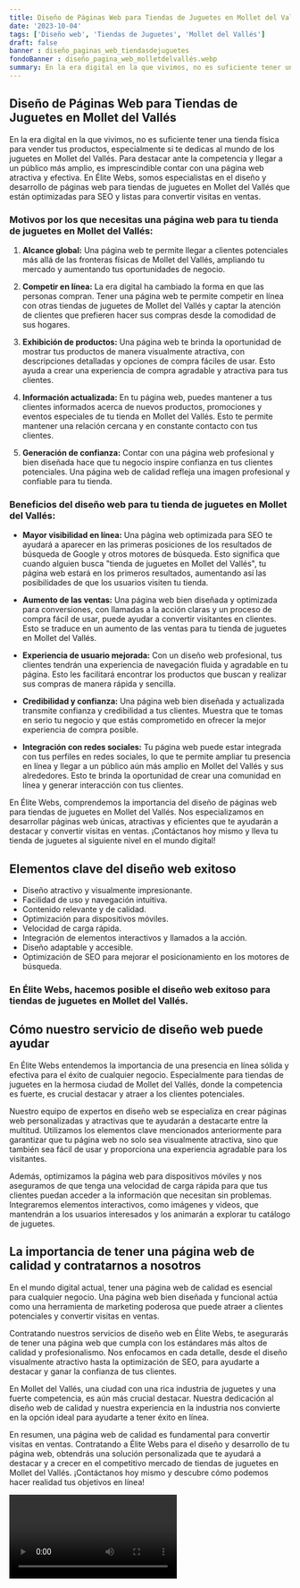 ```yaml
---
title: Diseño de Páginas Web para Tiendas de Juguetes en Mollet del Vallés
date: '2023-10-04'
tags: ['Diseño web', 'Tiendas de Juguetes', 'Mollet del Vallés']
draft: false
banner : diseño_paginas_web_tiendasdejuguetes
fondoBanner : diseño_pagina_web_molletdelvallés.webp
summary: En la era digital en la que vivimos, no es suficiente tener una tienda física para vender tus productos, especialmente si te dedicas al mundo de los juguetes en Mollet del Vallés. Para destacar ante la competencia y llegar a un público más amplio, es imprescindible contar con una página web atractiva y efectiva. En Élite Webs, somos especialistas en el diseño y desarrollo de páginas web para tiendas de juguetes en Mollet del Vallés que están optimizadas para SEO y listas para convertir visitas en ventas.
---
```


## Diseño de Páginas Web para Tiendas de Juguetes en Mollet del Vallés

En la era digital en la que vivimos, no es suficiente tener una tienda física para vender tus productos, especialmente si te dedicas al mundo de los juguetes en Mollet del Vallés. Para destacar ante la competencia y llegar a un público más amplio, es imprescindible contar con una página web atractiva y efectiva. En Élite Webs, somos especialistas en el diseño y desarrollo de páginas web para tiendas de juguetes en Mollet del Vallés que están optimizadas para SEO y listas para convertir visitas en ventas.

### Motivos por los que necesitas una página web para tu tienda de juguetes en Mollet del Vallés:

1. **Alcance global:** Una página web te permite llegar a clientes potenciales más allá de las fronteras físicas de Mollet del Vallés, ampliando tu mercado y aumentando tus oportunidades de negocio.

2. **Competir en línea:** La era digital ha cambiado la forma en que las personas compran. Tener una página web te permite competir en línea con otras tiendas de juguetes de Mollet del Vallés y captar la atención de clientes que prefieren hacer sus compras desde la comodidad de sus hogares.

3. **Exhibición de productos:** Una página web te brinda la oportunidad de mostrar tus productos de manera visualmente atractiva, con descripciones detalladas y opciones de compra fáciles de usar. Esto ayuda a crear una experiencia de compra agradable y atractiva para tus clientes.

4. **Información actualizada:** En tu página web, puedes mantener a tus clientes informados acerca de nuevos productos, promociones y eventos especiales de tu tienda en Mollet del Vallés. Esto te permite mantener una relación cercana y en constante contacto con tus clientes.

5. **Generación de confianza:** Contar con una página web profesional y bien diseñada hace que tu negocio inspire confianza en tus clientes potenciales. Una página web de calidad refleja una imagen profesional y confiable para tu tienda. 

### Beneficios del diseño web para tu tienda de juguetes en Mollet del Vallés:

- **Mayor visibilidad en línea:** Una página web optimizada para SEO te ayudará a aparecer en las primeras posiciones de los resultados de búsqueda de Google y otros motores de búsqueda. Esto significa que cuando alguien busca "tienda de juguetes en Mollet del Vallés", tu página web estará en los primeros resultados, aumentando así las posibilidades de que los usuarios visiten tu tienda.

- **Aumento de las ventas:** Una página web bien diseñada y optimizada para conversiones, con llamadas a la acción claras y un proceso de compra fácil de usar, puede ayudar a convertir visitantes en clientes. Esto se traduce en un aumento de las ventas para tu tienda de juguetes en Mollet del Vallés.

- **Experiencia de usuario mejorada:** Con un diseño web profesional, tus clientes tendrán una experiencia de navegación fluida y agradable en tu página. Esto les facilitará encontrar los productos que buscan y realizar sus compras de manera rápida y sencilla.

- **Credibilidad y confianza:** Una página web bien diseñada y actualizada transmite confianza y credibilidad a tus clientes. Muestra que te tomas en serio tu negocio y que estás comprometido en ofrecer la mejor experiencia de compra posible.

- **Integración con redes sociales:** Tu página web puede estar integrada con tus perfiles en redes sociales, lo que te permite ampliar tu presencia en línea y llegar a un público aún más amplio en Mollet del Vallés y sus alrededores. Esto te brinda la oportunidad de crear una comunidad en línea y generar interacción con tus clientes.

En Élite Webs, comprendemos la importancia del diseño de páginas web para tiendas de juguetes en Mollet del Vallés. Nos especializamos en desarrollar páginas web únicas, atractivas y eficientes que te ayudarán a destacar y convertir visitas en ventas. ¡Contáctanos hoy mismo y lleva tu tienda de juguetes al siguiente nivel en el mundo digital!

<GifSeo />

<Cta />

## Elementos clave del diseño web exitoso

- Diseño atractivo y visualmente impresionante.
- Facilidad de uso y navegación intuitiva.
- Contenido relevante y de calidad.
- Optimización para dispositivos móviles.
- Velocidad de carga rápida.
- Integración de elementos interactivos y llamados a la acción.
- Diseño adaptable y accesible.
- Optimización de SEO para mejorar el posicionamiento en los motores de búsqueda.

### En Élite Webs, hacemos posible el diseño web exitoso para tiendas de juguetes en Mollet del Vallés.

## Cómo nuestro servicio de diseño web puede ayudar

En Élite Webs entendemos la importancia de una presencia en línea sólida y efectiva para el éxito de cualquier negocio. Especialmente para tiendas de juguetes en la hermosa ciudad de Mollet del Vallés, donde la competencia es fuerte, es crucial destacar y atraer a los clientes potenciales.

Nuestro equipo de expertos en diseño web se especializa en crear páginas web personalizadas y atractivas que te ayudarán a destacarte entre la multitud. Utilizamos los elementos clave mencionados anteriormente para garantizar que tu página web no solo sea visualmente atractiva, sino que también sea fácil de usar y proporciona una experiencia agradable para los visitantes.

Además, optimizamos la página web para dispositivos móviles y nos aseguramos de que tenga una velocidad de carga rápida para que tus clientes puedan acceder a la información que necesitan sin problemas. Integraremos elementos interactivos, como imágenes y videos, que mantendrán a los usuarios interesados y los animarán a explorar tu catálogo de juguetes.

## La importancia de tener una página web de calidad y contratarnos a nosotros

En el mundo digital actual, tener una página web de calidad es esencial para cualquier negocio. Una página web bien diseñada y funcional actúa como una herramienta de marketing poderosa que puede atraer a clientes potenciales y convertir visitas en ventas.

Contratando nuestros servicios de diseño web en Élite Webs, te asegurarás de tener una página web que cumpla con los estándares más altos de calidad y profesionalismo. Nos enfocamos en cada detalle, desde el diseño visualmente atractivo hasta la optimización de SEO, para ayudarte a destacar y ganar la confianza de tus clientes.

En Mollet del Vallés, una ciudad con una rica industria de juguetes y una fuerte competencia, es aún más crucial destacar. Nuestra dedicación al diseño web de calidad y nuestra experiencia en la industria nos convierte en la opción ideal para ayudarte a tener éxito en línea.

En resumen, una página web de calidad es fundamental para convertir visitas en ventas. Contratando a Élite Webs para el diseño y desarrollo de tu página web, obtendrás una solución personalizada que te ayudará a destacar y a crecer en el competitivo mercado de tiendas de juguetes en Mollet del Vallés. ¡Contáctanos hoy mismo y descubre cómo podemos hacer realidad tus objetivos en línea!

<Video />

<CtaBot job='Tiendas de Juguetes' city='Mollet del Vallés'/>

<Gmaps query='Mollet del Vallés+españa+maps' />
